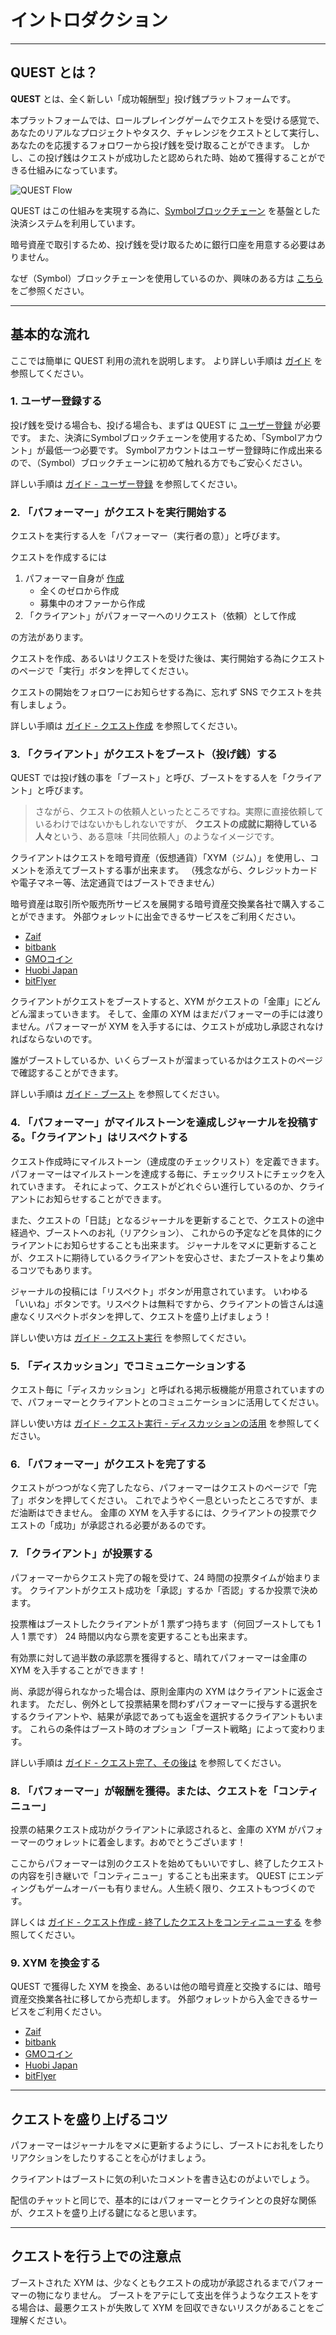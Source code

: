 # イントロダクション

---

## QUEST とは？

**QUEST** とは、全く新しい「成功報酬型」投げ銭プラットフォームです。

本プラットフォームでは、ロールプレイングゲームでクエストを受ける感覚で、あなたのリアルなプロジェクトやタスク、チャレンジをクエストとして実行し、
あなたのを応援するフォロワーから投げ銭を受け取ることができます。
しかし、この投げ銭はクエストが成功したと認められた時、始めて獲得することができる仕組みになっています。

![QUEST Flow](/user-manual/ja/quest_mechanism.png)

QUEST はこの仕組みを実現する為に、[Symbolブロックチェーン](https://docs.symbol.dev/) を基盤とした決済システムを利用しています。

暗号資産で取引するため、投げ銭を受け取るために銀行口座を用意する必要はありません。

なぜ（Symbol）ブロックチェーンを使用しているのか、興味のある方は [こちら](/docs/supplement/symbol-blockchain) をご参照ください。

---

## 基本的な流れ

ここでは簡単に QUEST 利用の流れを説明します。
より詳しい手順は [ガイド](/docs/guide) を参照してください。

### 1. ユーザー登録する

投げ銭を受ける場合も、投げる場合も、まずは QUEST に [ユーザー登録](/signup) が必要です。
また、決済にSymbolブロックチェーンを使用するため、「Symbolアカウント」が最低一つ必要です。
Symbolアカウントはユーザー登録時に作成出来るので、（Symbol）ブロックチェーンに初めて触れる方でもご安心ください。

詳しい手順は [ガイド - ユーザー登録](/docs/guide/registration) を参照してください。

### 2. 「パフォーマー」がクエストを実行開始する

クエストを実行する人を「パフォーマー（実行者の意）」と呼びます。

クエストを作成するには

1. パフォーマー自身が [作成](/quest/create)
   - 全くのゼロから作成
   - 募集中のオファーから作成
2. 「クライアント」がパフォーマーへのリクエスト（依頼）として作成

の方法があります。

クエストを作成、あるいはリクエストを受けた後は、実行開始する為にクエストのページで「実行」ボタンを押してください。

クエストの開始をフォロワーにお知らせする為に、忘れず SNS でクエストを共有しましょう。

詳しい手順は [ガイド - クエスト作成](/docs/guide/quest-creation) を参照してください。

### 3. 「クライアント」がクエストをブースト（投げ銭）する

QUEST では投げ銭の事を「ブースト」と呼び、ブーストをする人を「クライアント」と呼びます。

> さながら、クエストの依頼人といったところですね。実際に直接依頼しているわけではないかもしれないですが、
> **クエストの成就に期待している人々**という、ある意味「共同依頼人」のようなイメージです。

クライアントはクエストを暗号資産（仮想通貨）「XYM（ジム）」を使用し、コメントを添えてブーストする事が出来ます。
（残念ながら、クレジットカードや電子マネー等、法定通貨ではブーストできません）

暗号資産は取引所や販売所サービスを展開する暗号資産交換業各社で購入することができます。
外部ウォレットに出金できるサービスをご利用ください。

- [Zaif](https://zaif.jp/)
- [bitbank](https://app.bitbank.cc/)
- [GMOコイン](https://coin.z.com/)
- [Huobi Japan](https://www.huobi.co.jp/)
- [bitFlyer](https://bitflyer.com/)

クライアントがクエストをブーストすると、XYM がクエストの「金庫」にどんどん溜まっていきます。
そして、金庫の XYM はまだパフォーマーの手には渡りません。パフォーマーが XYM を入手するには、クエストが成功し承認されなければならないのです。

誰がブーストしているか、いくらブーストが溜まっているかはクエストのページで確認することができます。

詳しい手順は [ガイド - ブースト](/docs/guide/boost) を参照してください。

### 4. 「パフォーマー」がマイルストーンを達成しジャーナルを投稿する。「クライアント」はリスペクトする

クエスト作成時にマイルストーン（達成度のチェックリスト）を定義できます。
パフォーマーはマイルストーンを達成する毎に、チェックリストにチェックを入れていきます。
それによって、クエストがどれぐらい進行しているのか、クライアントにお知らせすることができます。

また、クエストの「日誌」となるジャーナルを更新することで、クエストの途中経過や、ブーストへのお礼（リアクション）、
これからの予定などを具体的にクライアントにお知らせすることも出来ます。
ジャーナルをマメに更新することが、クエストに期待しているクライアントを安心させ、またブーストをより集めるコツでもあります。

ジャーナルの投稿には「リスペクト」ボタンが用意されています。
いわゆる「いいね」ボタンです。リスペクトは無料ですから、クライアントの皆さんは遠慮なくリスペクトボタンを押して、クエストを盛り上げましょう！

詳しい使い方は [ガイド - クエスト実行](/docs/guide/quest-performance) を参照してください。

### 5. 「ディスカッション」でコミュニケーションする

クエスト毎に「ディスカッション」と呼ばれる掲示板機能が用意されていますので、パフォーマーとクライアントとのコミュニケーションに活用してください。

詳しい使い方は [ガイド - クエスト実行 - ディスカッションの活用](/docs/guide/quest-performance#discussion) を参照してください。

### 6. 「パフォーマー」がクエストを完了する

クエストがつつがなく完了したなら、パフォーマーはクエストのページで「完了」ボタンを押してください。
これでようやく一息といったところですが、まだ油断はできません。
金庫の XYM を入手するには、クライアントの投票でクエストの「成功」が承認される必要があるのです。

### 7. 「クライアント」が投票する

パフォーマーからクエスト完了の報を受けて、24 時間の投票タイムが始まります。
クライアントがクエスト成功を「承認」するか「否認」するか投票で決めます。

投票権はブーストしたクライアントが 1 票ずつ持ちます（何回ブーストしても 1 人 1 票です）
24 時間以内なら票を変更することも出来ます。

有効票に対して過半数の承認票を獲得すると、晴れてパフォーマーは金庫の XYM を入手することができます！

尚、承認が得られなかった場合は、原則金庫内の XYM はクライアントに返金されます。
ただし、例外として投票結果を問わずパフォーマーに授与する選択をするクライアントや、結果が承認であっても返金を選択するクライアントもいます。
これらの条件はブースト時のオプション「ブースト戦略」によって変わります。

詳しい手順は [ガイド - クエスト完了、その後は](/docs/quide/quest-epilogue) を参照してください。

### 8. 「パフォーマー」が報酬を獲得。または、クエストを「コンティニュー」

投票の結果クエスト成功がクライアントに承認されると、金庫の XYM がパフォーマーのウォレットに着金します。おめでとうございます！

ここからパフォーマーは別のクエストを始めてもいいですし、終了したクエストの内容を引き継いで「コンティニュー」することも出来ます。
QUEST にエンディングもゲームオーバーも有りません。人生続く限り、クエストもつづくのです。

詳しくは [ガイド - クエスト作成 - 終了したクエストをコンティニューする](/docs/guide/quest-creation#continue) を参照してください。

### 9. XYM を換金する

QUEST で獲得した XYM を換金、あるいは他の暗号資産と交換するには、暗号資産交換業各社に移してから売却します。
外部ウォレットから入金できるサービスをご利用ください。

- [Zaif](https://zaif.jp/)
- [bitbank](https://app.bitbank.cc/)
- [GMOコイン](https://coin.z.com/)
- [Huobi Japan](https://www.huobi.co.jp/)
- [bitFlyer](https://bitflyer.com/)

---

## クエストを盛り上げるコツ

パフォーマーはジャーナルをマメに更新するようにし、ブーストにお礼をしたりリアクションをしたりすることを心がけましょう。

クライアントはブーストに気の利いたコメントを書き込むのがよいでしょう。

配信のチャットと同じで、基本的にはパフォーマーとクラインとの良好な関係が、クエストを盛り上げる鍵になると思います。

---

## クエストを行う上での注意点

ブーストされた XYM は、少なくともクエストの成功が承認されるまでパフォーマーの物になりません。
ブーストをアテにして支出を伴うようなクエストをする場合は、最悪クエストが失敗して XYM を回収できないリスクがあることをご理解ください。
